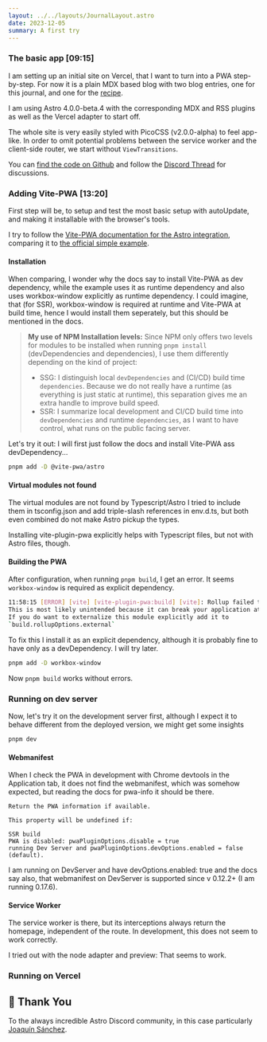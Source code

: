 ```yaml
---
layout: ../../layouts/JournalLayout.astro
date: 2023-12-05
summary: A first try
---
```


### The basic app [09:15]

I am setting up an initial site on Vercel, that I want to turn into a PWA step-by-step. For now it is a plain MDX based blog with two blog entries, one for this journal, and one for the [recipe](/blog/recipe).

I am using Astro 4.0.0-beta.4 with the corresponding MDX and RSS plugins as well as the Vercel adapter to start off.

The whole site is very easily styled with PicoCSS (v2.0.0-alpha) to feel app-like. In order to omit potential problems between the service worker and the client-side router, we start without `ViewTransitions`.

You can [find the code on Github](https://github.com/christian-hackyourshack/astro-pwa-recipe) and follow the [Discord Thread](https://discord.com/channels/830184174198718474/1180923219100835971) for discussions.

### Adding Vite-PWA [13:20]

First step will be, to setup and test the most basic setup with autoUpdate, and making it installable with the browser's tools.

I try to follow the [Vite-PWA documentation for the Astro integration](https://vite-pwa-org.netlify.app/frameworks/astro.html), comparing it to [the official simple example](https://github.com/vite-pwa/astro/tree/main/examples/pwa-simple).

#### Installation

When comparing, I wonder why the docs say to install Vite-PWA as dev dependency, while the example uses it as runtime dependency and also uses workbox-window explicitly as runtime dependency. I could imagine, that (for SSR), workbox-window is required at runtime and Vite-PWA at build time, hence I would install them seperately, but this should be mentioned in the docs.

> **My use of NPM Installation levels:** Since NPM only offers two levels for modules to be installed when running `pnpm install` (devDependencies and dependencies), I use them differently depending on the kind of project:
>
> - SSG: I distinguish local `devDependencies` and (CI/CD) build time ` dependencies`. Because we do not really have a runtime (as everything is just static at runtime), this separation gives me an extra handle to improve build speed.
> - SSR: I summarize local development and CI/CD build time into `devDependencies` and runtime `dependencies`, as I want to have control, what runs on the public facing server.

Let's try it out: I will first just follow the docs and install Vite-PWA ass devDependency...

```bash
pnpm add -D @vite-pwa/astro
```

#### Virtual modules not found

The virtual modules are not found by Typescript/Astro I tried to include them in tsconfig.json and add triple-slash references in env.d.ts, but both even combined do not make Astro pickup the types.

Installing vite-plugin-pwa explicitly helps with Typescript files, but not with Astro files, though.

#### Building the PWA

After configuration, when running `pnpm build`, I get an error. It seems `workbox-window` is required as explicit dependency.

```bash
11:58:15 [ERROR] [vite] [vite-plugin-pwa:build] [vite]: Rollup failed to resolve import "workbox-window" from "/@vite-plugin-pwa/virtual:pwa-register".
This is most likely unintended because it can break your application at runtime.
If you do want to externalize this module explicitly add it to
`build.rollupOptions.external`
```

To fix this I install it as an explicit dependency, although it is probably fine to have only as a devDependency. I will try later.

```bash
pnpm add -D workbox-window
```

Now `pnpm build` works without errors.

### Running on dev server

Now, let's try it on the development server first, although I expect it to behave different from the deployed version, we might get some insights

```bash
pnpm dev
```

#### Webmanifest

When I check the PWA in development with Chrome devtools in the Application tab, it does not find the webmanifest, which was somehow expected, but reading the docs for pwa-info it should be there.

```
Return the PWA information if available.

This property will be undefined if:

SSR build
PWA is disabled: pwaPluginOptions.disable = true
running Dev Server and pwaPluginOptions.devOptions.enabled = false (default).
```

I am running on DevServer and have devOptions.enabled: true and the docs say also, that webmanifest on DevServer is supported since v 0.12.2+ (I am running 0.17.6).

#### Service Worker

The service worker is there, but its interceptions always return the homepage, independent of the route. In development, this does not seem to work correctly.

I tried out with the node adapter and preview: That seems to work.

### Running on Vercel

## 🙏 Thank You

To the always incredible Astro Discord community, in this case particularly [Joaquín Sánchez](https://github.com/userquin).
